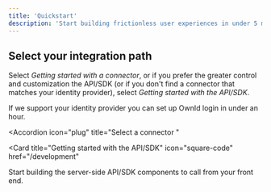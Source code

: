 ```yaml
---
title: 'Quickstart'
description: 'Start building frictionless user experiences in under 5 minutes'
---
```


## Select your integration path

Select _Getting started with a connector_, or if you prefer the greater control and customization the API/SDK (or if you don't find a connector that matches your identity provider), select _Getting started with the API/SDK_. 

<CardGroup>

<Card title="Getting started with a Connector" icon="leaf" href="https://docs.ownid.com/introduction#connectors">
  If we support your identity provider you can set up OwnId login in under an hour.

  <Accordion icon="plug" title="Select a connector
  "
  >
  
  </Accordion>

</Card>

<Card
  title="Getting started with the API/SDK"
  icon="square-code"
  href="/development"
>
Start building the server-side API/SDK components to call from your front end.

 <Accordion icon="" title="'Login' Workflow
  ">
   
  </Accordion>
</Card>
</CardGroup>


